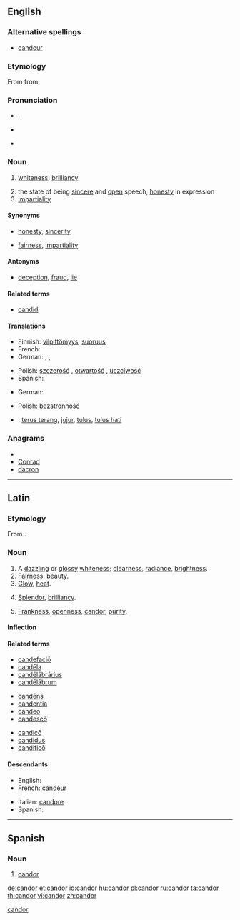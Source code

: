 {{was wotd|2008|March|12}}
{{also|candour}}<!--If you edit this entry, please also edit [[candour]] to ensure these two entries remain synchronized.-->[[Category:Synchronized entries|candor]]
==English==

===Alternative spellings===
* {{qualifier|mostly UK}} [[candour]]

===Etymology===
From {{etyl|la}} {{term|candor||brightness, whiteness|lang=la}} from {{term|candeo|candeō|I shine|lang=la}}

===Pronunciation===
* {{a|RP}} {{IPA|/ˈkæn.də/}}, {{SAMPA|/"k{n.d@/}}
* {{a|US}} {{IPA|/ˈkæn.dɚ/}}
* {{audio|en-us-candor.ogg|Audio (US)}}

===Noun===
{{en-noun|-}}

# {{obsolete}} [[whiteness]]; [[brilliancy]]
# the state of being [[sincere]] and [[open]] speech, [[honesty]] in expression
# [[impartiality|Impartiality]]

====Synonyms====
* {{sense|sincere and open in speech}} [[honesty]], [[sincerity]]
* {{sense|impartiality}} [[fairness]], [[impartiality]]

====Antonyms====
* {{sense|sincere and open speech}} [[deception]], [[fraud]], [[lie]]

====Related terms====
* [[candid]]

====Translations====
{{trans-top|sincere and open speech, honesty in expression}}
* Finnish: [[vilpittömyys]], [[suoruus]]
* French: {{t+|fr|candeur|f}}
* German: {{t+|de|Aufrichtigkeit|f}}, {{t+|de|Freimut|m}}, {{t+|de|Redlichkeit|f}}
{{trans-mid}}
* Polish: [[szczerość]] {{f}}, [[otwartość]] {{f}}, [[uczciwość]] {{f}}
* Spanish: {{t-|es|candor}}
{{trans-bottom}}

{{trans-top|impartiality}}
* German: {{t+|de|Offenheit|f}}
{{trans-mid}}
* Polish: [[bezstronność]] {{f}}
{{trans-bottom}}

{{checktrans-top}}
{{trans-mid}}
* {{ttbc|Indonesian}}: [[terus terang]], [[jujur]], [[tulus]], [[tulus hati]]
{{trans-bottom}}

===Anagrams===
* {{alphagram|acdnor}}
* [[Conrad#English|Conrad]]
* [[dacron#English|dacron]]


----

==Latin==

===Etymology===
From {{term|candeo|candeō|shine, glitter; glow|lang=la}}.

===Noun===
{{la-noun|candor|candoris|candōris|m|third}}

# A [[dazzling]] or [[glossy]] [[whiteness]]; [[clearness]], [[radiance]], [[brightness]].
# [[fairness|Fairness]], [[beauty]].
# [[glow|Glow]], [[heat]].
# {{context|of speech}} [[splendor|Splendor]], [[brilliancy]].
# {{context|of mind or character}} [[frankness|Frankness]], [[openness]], [[candor#English|candor]], [[purity]].

====Inflection====
{{la-decl-3rd|candor|candor|candor|candōr}}

====Related terms====
{{top3}}
* [[candefacio|candefaciō]]
* [[candela|candēla]]
* [[candelabrarius|candēlābrārius]]
* [[candelabrum#Latin|candēlābrum]]
{{mid3}}
* [[candens|candēns]]
* [[candentia]]
* [[candeo|candeō]]
* [[candesco|candescō]]
{{mid3}}
* [[candico|candicō]]
* [[candidus]]
* [[candifico|candificō]]
{{bottom}}

====Descendants====
{{top2}}
* English: {{l|en|candor}}
* French: [[candeur]]
{{mid2}}
* Italian: [[candore]]
* Spanish: {{l|es|candor}}
{{bottom}}

----

==Spanish==

===Noun===
{{es-noun-m|pl=candores}}

# [[#English|candor]]

[[de:candor]]
[[et:candor]]
[[io:candor]]
[[hu:candor]]
[[pl:candor]]
[[ru:candor]]
[[ta:candor]]
[[th:candor]]
[[vi:candor]]
[[zh:candor]]